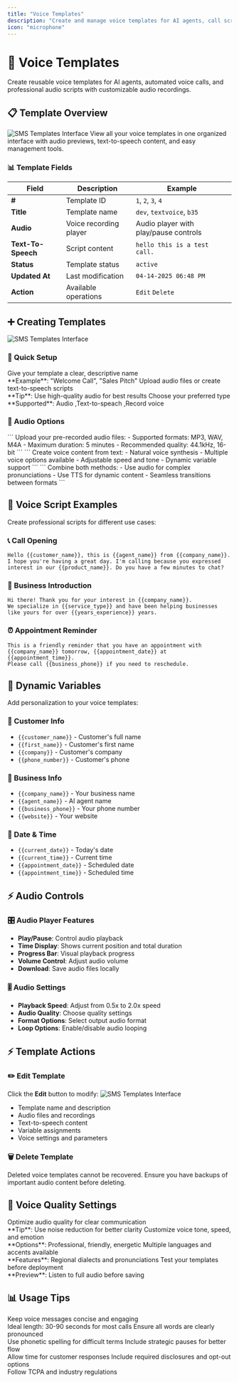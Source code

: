 ```yaml
---
title: "Voice Templates"
description: "Create and manage voice templates for AI agents, call scripts, and automated voice interactions"
icon: "microphone"
---
```


# 🎤 Voice Templates

Create reusable voice templates for AI agents, automated voice calls, and professional audio scripts with customizable audio recordings.

## 📋 Template Overview
<img
  src="/images/manage/voice-template/overview.png"
  alt="SMS Templates Interface"
  className="rounded-lg border"
/>
View all your voice templates in one organized interface with audio previews, text-to-speech content, and easy management tools.

### 📊 Template Fields

| Field | Description | Example |
|-------|-------------|---------|
| **#** | Template ID | `1`, `2`, `3`, `4` |
| **Title** | Template name | `dev`, `textvoice`, `b35` |
| **Audio** | Voice recording player | Audio player with play/pause controls |
| **Text-To-Speech** | Script content | `hello this is a test call.` |
| **Status** | Template status | `active` |
| **Updated At** | Last modification | `04-14-2025 06:48 PM` |
| **Action** | Available operations | `Edit` `Delete` |

## ➕ Creating Templates
<img
  src="/images/manage/voice-template/add.png"
  alt="SMS Templates Interface"
  className="rounded-lg border"
/>


### 🎯 Quick Setup

<CardGroup cols={2}>
  <Card title="Template Name" icon="tag">
    Give your template a clear, descriptive name
    <br />**Example**: "Welcome Call", "Sales Pitch"
  </Card>
  
  <Card title="Audio Content" icon="microphone">
    Upload audio files or create text-to-speech scripts
    <br />**Tip**: Use high-quality audio for best results
  </Card>
  
  <Card title="File Type" icon="file-audio">
    Choose your preferred type
    <br />**Supported**: Audio ,Text-to-speach ,Record voice
  </Card>
</CardGroup>

### 🎵 Audio Options

<Tabs>
  <Tab title="Audio Upload">
    ```
    Upload your pre-recorded audio files:
    - Supported formats: MP3, WAV, M4A
    - Maximum duration: 5 minutes
    - Recommended quality: 44.1kHz, 16-bit
    ```
  </Tab>
  
  <Tab title="Text-to-Speech">
    ```
    Create voice content from text:
    - Natural voice synthesis
    - Multiple voice options available
    - Adjustable speed and tone
    - Dynamic variable support
    ```
  </Tab>
  
  <Tab title="Hybrid Approach">
    ```
    Combine both methods:
    - Use audio for complex pronunciations
    - Use TTS for dynamic content
    - Seamless transitions between formats
    ```
  </Tab>
</Tabs>

## 🔧 Voice Script Examples

Create professional scripts for different use cases:

### 📞 Call Opening
```
Hello {{customer_name}}, this is {{agent_name}} from {{company_name}}. 
I hope you're having a great day. I'm calling because you expressed 
interest in our {{product_name}}. Do you have a few minutes to chat?
```

### 🏢 Business Introduction
```
Hi there! Thank you for your interest in {{company_name}}. 
We specialize in {{service_type}} and have been helping businesses 
like yours for over {{years_experience}} years.
```

### ⏰ Appointment Reminder
```
This is a friendly reminder that you have an appointment with 
{{company_name}} tomorrow, {{appointment_date}} at {{appointment_time}}. 
Please call {{business_phone}} if you need to reschedule.
```

## 🔧 Dynamic Variables

Add personalization to your voice templates:

### 👤 Customer Info
- `{{customer_name}}` - Customer's full name
- `{{first_name}}` - Customer's first name
- `{{company}}` - Customer's company
- `{{phone_number}}` - Customer's phone

### 🏢 Business Info
- `{{company_name}}` - Your business name
- `{{agent_name}}` - AI agent name
- `{{business_phone}}` - Your phone number
- `{{website}}` - Your website

### 📅 Date & Time
- `{{current_date}}` - Today's date
- `{{current_time}}` - Current time
- `{{appointment_date}}` - Scheduled date
- `{{appointment_time}}` - Scheduled time

## ⚡ Audio Controls

### 🎛️ Audio Player Features
- **Play/Pause**: Control audio playback
- **Time Display**: Shows current position and total duration
- **Progress Bar**: Visual playback progress
- **Volume Control**: Adjust audio volume
- **Download**: Save audio files locally

### 🎚️ Audio Settings
- **Playback Speed**: Adjust from 0.5x to 2.0x speed
- **Audio Quality**: Choose quality settings
- **Format Options**: Select output audio format
- **Loop Options**: Enable/disable audio looping

## ⚡ Template Actions

### ✏️ Edit Template
Click the **Edit** button to modify:
<img
  src="/images/manage/voice-template/edit.png"
  alt="SMS Templates Interface"
  className="rounded-lg border"
/>
- Template name and description
- Audio files and recordings
- Text-to-speech content
- Variable assignments
- Voice settings and parameters

### 🗑️ Delete Template
<Warning>
Deleted voice templates cannot be recovered. Ensure you have backups of important audio content before deleting.
</Warning>

## 🎤 Voice Quality Settings

<CardGroup cols={2}>
  <Card title="Audio Quality" icon="volume-high">
    Optimize audio quality for clear communication
    <br />**Tip**: Use noise reduction for better clarity
  </Card>
  
  <Card title="Voice Characteristics" icon="microphone-lines">
    Customize voice tone, speed, and emotion
    <br />**Options**: Professional, friendly, energetic
  </Card>
  
  <Card title="Language Support" icon="globe">
    Multiple languages and accents available
    <br />**Features**: Regional dialects and pronunciations
  </Card>
  
  <Card title="Audio Testing" icon="flask">
    Test your templates before deployment
    <br />**Preview**: Listen to full audio before saving
  </Card>
</CardGroup>

## 📊 Usage Tips

<CardGroup cols={2}>
  <Card title="Script Length" icon="clock">
    Keep voice messages concise and engaging
    <br />Ideal length: 30-90 seconds for most calls
  </Card>
  
  <Card title="Clear Pronunciation" icon="microphone">
    Ensure all words are clearly pronounced
    <br />Use phonetic spelling for difficult terms
  </Card>
  
  <Card title="Natural Pauses" icon="pause">
    Include strategic pauses for better flow
    <br />Allow time for customer responses
  </Card>
  
  <Card title="Call Compliance" icon="shield-check">
    Include required disclosures and opt-out options
    <br />Follow TCPA and industry regulations
  </Card>
</CardGroup> 